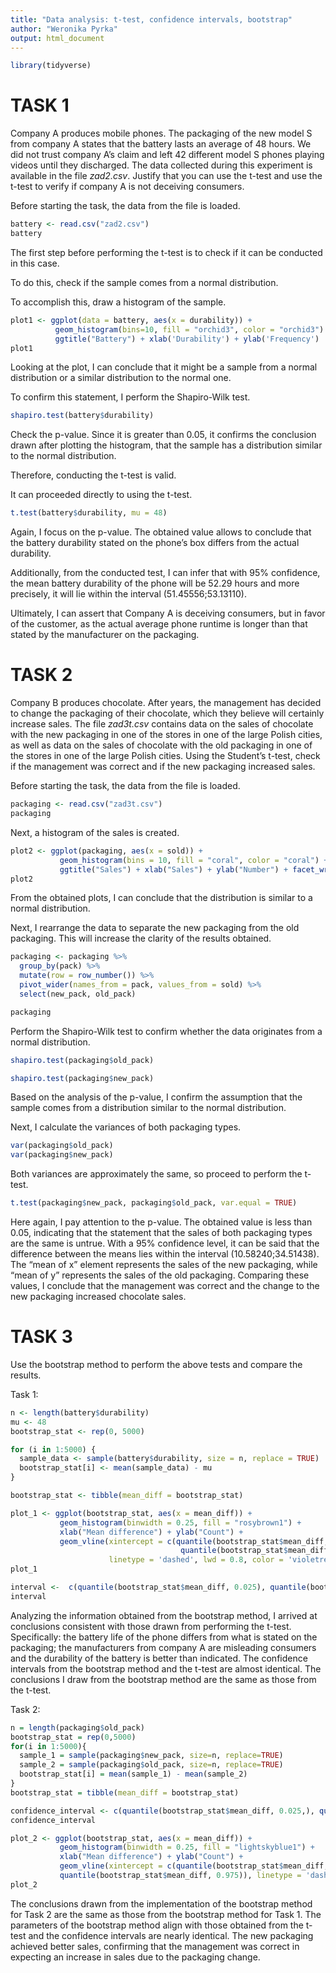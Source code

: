 ---
title: "Data analysis: t-test, confidence intervals, bootstrap"
author: "Weronika Pyrka"
output: html_document
---

```{r}
library(tidyverse)
```



# TASK 1

Company A produces mobile phones. The packaging of the new model S from company A states that the battery lasts an average of 48 hours. We did not trust company A's claim and left 42 different model S phones playing videos until they discharged. The data collected during this experiment is available in the file *zad2.csv*. Justify that you can use the t-test and use the t-test to verify if company A is not deceiving consumers.

Before starting the task, the data from the file is loaded.

```{r}
battery <- read.csv("zad2.csv")
battery
```
The first step before performing the t-test is to check if it can be conducted in this case.

To do this, check if the sample comes from a normal distribution.

To accomplish this, draw a histogram of the sample.

```{r}
plot1 <- ggplot(data = battery, aes(x = durability)) + 
          geom_histogram(bins=10, fill = "orchid3", color = "orchid3") + 
          ggtitle("Battery") + xlab('Durability') + ylab('Frequency')
plot1
```

Looking at the plot, I can conclude that it might be a sample from a normal distribution or a similar distribution to the normal one.

To confirm this statement, I perform the Shapiro-Wilk test.

```{r}
shapiro.test(battery$durability)
```
Check the p-value. Since it is greater than 0.05, it confirms the conclusion drawn after plotting the histogram, that the sample has a distribution similar to the normal distribution.

Therefore, conducting the t-test is valid.

It can proceeded directly to using the t-test.

```{r}
t.test(battery$durability, mu = 48)
```
Again, I focus on the p-value. The obtained value allows to conclude that the battery durability stated on the phone's box differs from the actual durability.

Additionally, from the conducted test, I can infer that with 95% confidence, the mean battery durability of the phone will be 52.29 hours and more precisely, it will lie within the interval (51.45556;53.13110).

Ultimately, I can assert that Company A is deceiving consumers, but in favor of the customer, as the actual average phone runtime is longer than that stated by the manufacturer on the packaging.



# TASK 2

Company B produces chocolate. After years, the management has decided to change the packaging of their chocolate, which they believe will certainly increase sales. The file *zad3t.csv* contains data on the sales of chocolate with the new packaging in one of the stores in one of the large Polish cities, as well as data on the sales of chocolate with the old packaging in one of the stores in one of the large Polish cities. Using the Student's t-test, check if the management was correct and if the new packaging increased sales.

Before starting the task, the data from the file is loaded.

```{r}
packaging <- read.csv("zad3t.csv")
packaging
```

Next, a histogram of the sales is created.

```{r}
plot2 <- ggplot(packaging, aes(x = sold)) + 
           geom_histogram(bins = 10, fill = "coral", color = "coral") + 
           ggtitle("Sales") + xlab("Sales") + ylab("Number") + facet_wrap(~pack, scales = 'free')
plot2
```

From the obtained plots, I can conclude that the distribution is similar to a normal distribution.

Next, I rearrange the data to separate the new packaging from the old packaging. This will increase the clarity of the results obtained.

```{r}
packaging <- packaging %>% 
  group_by(pack) %>% 
  mutate(row = row_number()) %>% 
  pivot_wider(names_from = pack, values_from = sold) %>% 
  select(new_pack, old_pack)

packaging
```

Perform the Shapiro-Wilk test to confirm whether the data originates from a normal distribution.

```{r}
shapiro.test(packaging$old_pack)
```

```{r}
shapiro.test(packaging$new_pack)
```

Based on the analysis of the p-value, I confirm the assumption that the sample comes from a distribution similar to the normal distribution.

Next, I calculate the variances of both packaging types.

```{r}
var(packaging$old_pack)
var(packaging$new_pack)
```

Both variances are approximately the same, so proceed to perform the t-test.

```{r}
t.test(packaging$new_pack, packaging$old_pack, var.equal = TRUE)
```

Here again, I pay attention to the p-value. The obtained value is less than 0.05, indicating that the statement that the sales of both packaging types are the same is untrue. With a 95% confidence level, it can be said that the difference between the means lies within the interval (10.58240;34.51438). The "mean of x" element represents the sales of the new packaging, while "mean of y" represents the sales of the old packaging. Comparing these values, I conclude that the management was correct and the change to the new packaging increased chocolate sales.



# TASK 3

Use the bootstrap method to perform the above tests and compare the results.

Task 1: 

```{r}
n <- length(battery$durability)
mu <- 48
bootstrap_stat <- rep(0, 5000)

for (i in 1:5000) {
  sample_data <- sample(battery$durability, size = n, replace = TRUE)
  bootstrap_stat[i] <- mean(sample_data) - mu
}

bootstrap_stat <- tibble(mean_diff = bootstrap_stat)

plot_1 <- ggplot(bootstrap_stat, aes(x = mean_diff)) + 
           geom_histogram(binwidth = 0.25, fill = "rosybrown1") + 
           xlab("Mean difference") + ylab("Count") + 
           geom_vline(xintercept = c(quantile(bootstrap_stat$mean_diff, 0.025), 
                                      quantile(bootstrap_stat$mean_diff, 0.975)),
                      linetype = 'dashed', lwd = 0.8, color = 'violetred')
plot_1
```


```{r}
interval <-  c(quantile(bootstrap_stat$mean_diff, 0.025), quantile(bootstrap_stat$mean_diff, 0.975))
interval
```

Analyzing the information obtained from the bootstrap method, I arrived at conclusions consistent with those drawn from performing the t-test. Specifically: the battery life of the phone differs from what is stated on the packaging; the manufacturers from company A are misleading consumers and the durability of the battery is better than indicated. The confidence intervals from the bootstrap method and the t-test are almost identical. The conclusions I draw from the bootstrap method are the same as those from the t-test.



Task 2: 

```{r}
n = length(packaging$old_pack)
bootstrap_stat = rep(0,5000)
for(i in 1:5000){
  sample_1 = sample(packaging$new_pack, size=n, replace=TRUE)
  sample_2 = sample(packaging$old_pack, size=n, replace=TRUE)
  bootstrap_stat[i] = mean(sample_1) - mean(sample_2)
}
bootstrap_stat = tibble(mean_diff = bootstrap_stat)

confidence_interval <- c(quantile(bootstrap_stat$mean_diff, 0.025,), quantile(bootstrap_stat$mean_diff, 0.975))
confidence_interval
```

```{r}
plot_2 <- ggplot(bootstrap_stat, aes(x = mean_diff)) + 
           geom_histogram(binwidth = 0.25, fill = "lightskyblue1") + 
           xlab("Mean difference") + ylab("Count") + 
           geom_vline(xintercept = c(quantile(bootstrap_stat$mean_diff, 0.025,),
           quantile(bootstrap_stat$mean_diff, 0.975)), linetype = 'dashed', lwd = 0.8, color = 'navy')
plot_2
```

The conclusions drawn from the implementation of the bootstrap method for Task 2 are the same as those from the bootstrap method for Task 1. The parameters of the bootstrap method align with those obtained from the t-test and the confidence intervals are nearly identical. The new packaging achieved better sales, confirming that the management was correct in expecting an increase in sales due to the packaging change.

